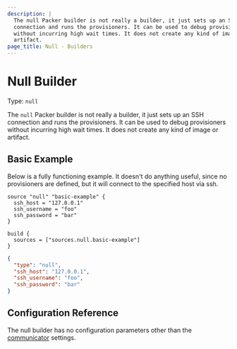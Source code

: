 ```yaml
---
description: |
  The null Packer builder is not really a builder, it just sets up an SSH
  connection and runs the provisioners. It can be used to debug provisioners
  without incurring high wait times. It does not create any kind of image or
  artifact.
page_title: Null - Builders
---
```


<BadgesHeader>
  <PluginBadge type="official" />
</BadgesHeader>

# Null Builder

Type: `null`

The `null` Packer builder is not really a builder, it just sets up an SSH
connection and runs the provisioners. It can be used to debug provisioners
without incurring high wait times. It does not create any kind of image or
artifact.

## Basic Example

Below is a fully functioning example. It doesn't do anything useful, since no
provisioners are defined, but it will connect to the specified host via ssh.

<Tabs>
<Tab heading="HCL2">

```hcl
source "null" "basic-example" {
  ssh_host = "127.0.0.1"
  ssh_username = "foo"
  ssh_password = "bar"
}

build {
  sources = ["sources.null.basic-example"]
}
```

</Tab>
<Tab heading="JSON">

```json
{
  "type": "null",
  "ssh_host": "127.0.0.1",
  "ssh_username": "foo",
  "ssh_password": "bar"
}
```

</Tab>
</Tabs>

## Configuration Reference

The null builder has no configuration parameters other than the
[communicator](/packer/docs/templates/legacy_json_templates/communicator) settings.

